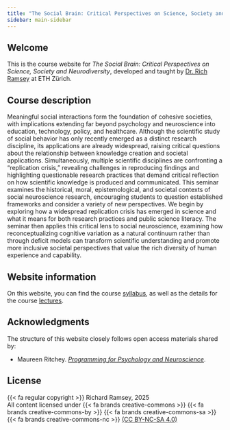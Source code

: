 ```yaml
---
title: "The Social Brain: Critical Perspectives on Science, Society and Neurodiversity"
sidebar: main-sidebar
---
```


## Welcome

This is the course website for *The Social Brain: Critical Perspectives on Science, Society and Neurodiversity*, developed and taught by [Dr. Rich Ramsey](https://rich-ramsey.com/) at ETH Zürich. 

## Course description

Meaningful social interactions form the foundation of cohesive societies, with implications extending far beyond psychology and neuroscience into education, technology, policy, and healthcare.
Although the scientific study of social behavior has only recently emerged as a distinct research discipline, its applications are already widespread, raising critical questions about the relationship between knowledge creation and societal applications.
Simultaneously, multiple scientific disciplines are confronting a "replication crisis," revealing challenges in reproducing findings and highlighting questionable research practices that demand critical reflection on how scientific knowledge is produced and communicated.
This seminar examines the historical, moral, epistemological, and societal contexts of social neuroscience research, encouraging students to question established frameworks and consider a variety of new perspectives.
We begin by exploring how a widespread replication crisis has emerged in science and what it means for both research practices and public science literacy.
The seminar then applies this critical lens to social neuroscience, examining how reconceptualizing cognitive variation as a natural continuum rather than through deficit models can transform scientific understanding and promote more inclusive societal perspectives that value the rich diversity of human experience and capability.

## Website information

On this website, you can find the course [syllabus](syllabus/index.qmd), as well as the details for the course [lectures](lectures/index.html). 

## Acknowledgments

The structure of this website closely follows open access materials shared by:

-   Maureen Ritchey. [*Programming for Psychology and Neuroscience*](https://ritcheym.github.io/ppn/). 

## License

{{< fa regular copyright >}} Richard Ramsey, 2025<br>
All content licensed under {{< fa brands creative-commons >}}
{{< fa brands creative-commons-by >}} {{< fa brands creative-commons-sa >}} {{< fa brands creative-commons-nc >}} [(CC BY-NC-SA 4.0)](http://creativecommons.org/licenses/by-nc-sa/4.0/)